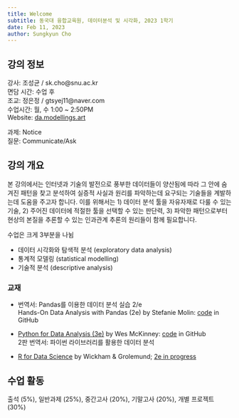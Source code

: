```yaml
---
title: Welcome
subtitle: 동국대 융합교육원, 데이터분석 및 시각화, 2023 1학기
date: Feb 11, 2023
author: Sungkyun Cho
---
```


## 강의 정보
강사: 조성균 / sk.cho@snu.ac.kr  
면담 시간: 수업 후  
조교: 정은정 / gtsyej11@naver.com   
수업시간: 월, 수 1:00 ~ 2:50PM  
Website: [da.modellings.art](https://dg.modellings.art)

과제: Notice  
질문: Communicate/Ask

## 강의 개요
본 강의에서는 인터넷과 기술의 발전으로 풍부한 데이터들이 양산됨에 따라 그 안에 숨겨진 패턴을 찾고 분석하여 실증적 사실과 원리를 파악하는데 요구되는 기술들을 계발하는데 도움을 주고자 합니다. 이를 위해서는 1) 데이터 분석 툴을 자유자재로 다룰 수 있는 기술, 2) 주어진 데이터에 적절한 툴을 선택할 수 있는 판단력, 3) 파악한 패턴으로부터 현상의 본질을 추론할 수 있는 인과관계 추론의 원리들이 함께 필요합니다. 

수업은 크게 3부분을 나뉨

- 데이터 시각화와 탐색적 분석 (exploratory data analysis)
- 통계적 모델링 (statistical modelling)
- 기술적 분석 (descriptive analysis)


### 교재

- 번역서: Pandas를 이용한 데이터 분석 실습 2/e  
  Hands-On Data Analysis with Pandas (2e) by Stefanie Molin: 
    [code](https://github.com/stefmolin/Hands-On-Data-Analysis-with-Pandas-2nd-edition) in GitHub 

- [Python for Data Analysis (3e)](https://wesmckinney.com/book/) by Wes McKinney: 
    [code](https://github.com/wesm/pydata-book/tree/3rd-edition) in GitHub  
    2판 번역서: 파이썬 라이브러리를 활용한 데이터 분석

- [R for Data Science](https://r4ds.had.co.nz/index.html) by Wickham & Grolemund; 
    [2e in progress](https://r4ds.hadley.nz/ )


## 수업 활동
출석 (5%), 일반과제 (25%), 중간고사 (20%), 기말고사 (20%), 개별 프로젝트 (30%)